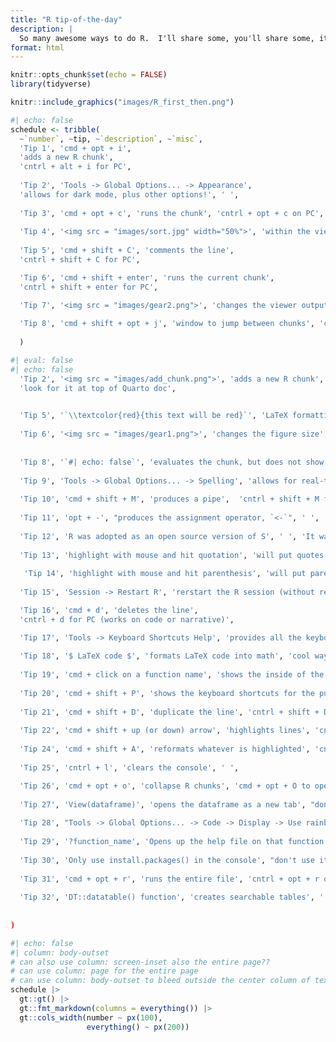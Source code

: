 ```yaml
---
title: "R tip-of-the-day"
description: |
  So many awesome ways to do R.  I'll share some, you'll share some, it will be fun.
format: html
---
```


```r
knitr::opts_chunk$set(echo = FALSE)
library(tidyverse)
```

<aside>
```r
knitr::include_graphics("images/R_first_then.png")
```
</aside>

```r
#| echo: false
schedule <- tribble(
  ~`number`, ~tip, ~`description`, ~`misc`,
  'Tip 1', 'cmd + opt + i', 
  'adds a new R chunk',
  'cntrl + alt + i for PC',
  
  'Tip 2', 'Tools -> Global Options... -> Appearance',
  'allows for dark mode, plus other options!', ' ',
  
  'Tip 3', 'cmd + opt + c', 'runs the chunk', 'cntrl + opt + c on PC',
  
  'Tip 4', '<img src = "images/sort.jpg" width="50%">', 'within the viewer, sorts the data wrt a variable', 'click on the variable name',
  
  'Tip 5', 'cmd + shift + C', 'comments the line',
  'cntrl + shift + C for PC',

  'Tip 6', 'cmd + shift + enter', 'runs the current chunk',
  'cntrl + shift + enter for PC',

  'Tip 7', '<img src = "images/gear2.png">', 'changes the viewer output', 'gear near Render',
  
  'Tip 8', 'cmd + shift + opt + j', 'window to jump between chunks', 'cntrl + shift + opt + j for PC'
  
  )
```

```r
#| eval: false
#| echo: false
  'Tip 2', '<img src = "images/add_chunk.png">', 'adds a new R chunk',
  'look for it at top of Quarto doc',

  
  'Tip 5', '`\\textcolor{red}{this text will be red}`', 'LaTeX formatting to change the text color', 'when render to pdf (different syntax for render to html)',
  
  'Tip 6', '<img src = "images/gear1.png">', 'changes the figure size', 'gear in R chunk',
  
  
  'Tip 8', '`#| echo: false`', 'evaluates the chunk, but does not show the code', 'alternatively: `echo = FALSE` inside curly braces',
  
  'Tip 9', 'Tools -> Global Options... -> Spelling', 'allows for real-time spell check', ' ',
  
  'Tip 10', 'cmd + shift + M', 'produces a pipe',  'cntrl + shift + M for PC <br> Tools -> Global Options... -> Code to get the native pipe',
  
  'Tip 11', 'opt + -', "produces the assignment operator, `<-`", ' ',
  
  'Tip 12', 'R was adopted as an open source version of S', ' ', 'It was written by Ross Ihaka and Robert Gentleman, which is why they called it R',
  
  'Tip 13', 'highlight with mouse and hit quotation', 'will put quotes around the highlighted phrase', ' ',
  
   'Tip 14', 'highlight with mouse and hit parenthesis', 'will put parentheses around the highlighted phrase', ' ',
  
  'Tip 15', 'Session -> Restart R', 'rerstart the R session (without restarting RStudio)', 'shift + cmd / cntrl + 0',

  'Tip 16', 'cmd + d', 'deletes the line',
  'cntrl + d for PC (works on code or narrative)',

  'Tip 17', 'Tools -> Keyboard Shortcuts Help', 'provides all the keyboard shortcuts', 'opt + shift + K on Mac; alt + shift + K on PC',
  
  'Tip 18', '$ LaTeX code $', 'formats LaTeX code into math', 'cool way to write mathematical notation',
  
  'Tip 19', 'cmd + click on a function name', 'shows the inside of the function', 'cntrl + click on a function name for PC',
  
  'Tip 20', 'cmd + shift + P', 'shows the keyboard shortcuts for the pull-down menus', 'cntrl + shift + P on PC',
  
  'Tip 21', 'cmd + shift + D', 'duplicate the line', 'cntrl + shift + D',
  
  'Tip 22', 'cmd + shift + up (or down) arrow', 'highlights lines', 'cntrl + shift + up (or down) arrow on PC',
  
  'Tip 24', 'cmd + shift + A', 'reformats whatever is highlighted', 'cntrl + shift + A on PC',
  
  'Tip 25', 'cntrl + l', 'clears the console', ' ',

  'Tip 26', 'cmd + opt + o', 'collapse R chunks', 'cmd + opt + O to open them back up',
  
  'Tip 27', 'View(dataframe)', 'opens the dataframe as a new tab', "don't use in .qmd file",
  
  'Tip 28', "Tools -> Global Options... -> Code -> Display -> Use rainbow parentheses", "colors parentheses for easier matching", ' ',
  
  'Tip 29', '?function_name', 'Opens up the help file on that function', ' ',
  
  'Tip 30', 'Only use install.packages() in the console', "don't use it in the .qmd file", ' ',
  
  'Tip 31', 'cmd + opt + r', 'runs the entire file', 'cntrl + opt + r on PC',
  
  'Tip 32', 'DT::datatable() function', 'creates searchable tables', ' '
  
  
)
```

```r
#| echo: false
#| column: body-outset
# can also use column: screen-inset also the entire page??
# can use column: page for the entire page
# can use column: body-outset to bleed outside the center column of text
schedule |> 
  gt::gt() |> 
  gt::fmt_markdown(columns = everything()) |> 
  gt::cols_width(number ~ px(100),
                 everything() ~ px(200))
```


